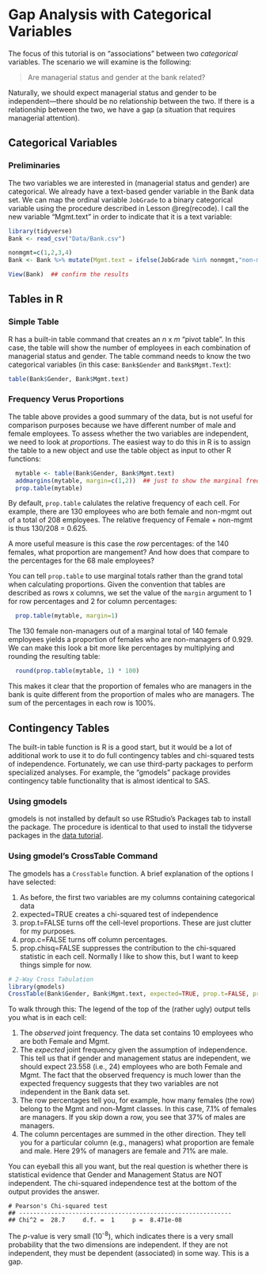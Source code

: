 # Gap Analysis with Categorical Variables {#categorical}

The focus of this tutorial is on "associations" between two _categorical_ variables. The scenario we will examine is the following:

>Are managerial status and gender at the bank related?

Naturally, we should expect managerial status and gender to be independent---there should be no relationship between the two.  If there is a relationship between the two, we have a gap (a situation that requires managerial attention).

## Categorical Variables

### Preliminaries

The two variables we are interested in (managerial status and gender) are categorical.  We already have a text-based gender variable in the Bank data set.  We can map the ordinal variable `JobGrade` to a binary categorical variable using the procedure described in Lesson \@reg(recode).  I call the new variable "Mgmt.text" in order to indicate that it is a text variable:

```{r message=FALSE, warning=FALSE}
library(tidyverse)
Bank <- read_csv("Data/Bank.csv")

nonmgmt=c(1,2,3,4)
Bank <- Bank %>% mutate(Mgmt.text = ifelse(JobGrade %in% nonmgmt,"non-mgmt", "mgmt"))

View(Bank)  ## confirm the results
```

## Tables in R

### Simple Table

R has a built-in table command that creates an _n_ x _m_ "pivot table".  In this case, the table will show the number of employees in each combination of managerial status and gender.  The table command needs to know the two categorical variables (in this case: `Bank$Gender` and `Bank$Mgmt.Text`):

```{r}
table(Bank$Gender, Bank$Mgmt.text)
```

### Frequency Verus Proportions
The table above provides a good summary of the data, but is not useful for comparison purposes because we have different number of male and female employees.  To assess whether the two variables are independent, we need to look at _proportions_.  The easiest way to do this in R is to assign the table to a new object and use the table object as input to other R functions:

```{r}
  mytable <- table(Bank$Gender, Bank$Mgmt.text)
  addmargins(mytable, margin=c(1,2))  ## just to show the marginal frequencies
  prop.table(mytable)
```

By default, `prop.table` calulates the relative frequency of each cell.  For example, there are 130 employees who are both female and non-mgmt out of a total of 208 employees.  The relative frequency of Female + non-mgmt is thus 130/208 = 0.625.

A more useful measure is this case the _row_ percentages: of the 140 females, what proportion are mangement?  And how does that compare to the percentages for the 68 male employees?

You can tell `prop.table` to use marginal totals rather than the grand total when calculating proportions.  Given the convention that tables are described as rows x columns, we set the value of the `margin` argument to 1 for row percentages and 2 for column percentages:

```{r}
  prop.table(mytable, margin=1)

```

The 130 female non-managers out of a marginal total of 140 female employees yields a proportion of females who are non-managers of 0.929.  We can make this look a bit more like percentages by multiplying and rounding the resulting table:

```{r}
  round(prop.table(mytable, 1) * 100)
```

This makes it clear that the proportion of females who are managers in the bank is quite different from the proportion of males who are managers.  The sum of the percentages in each row is 100%.

## Contingency Tables

The built-in table function is R is a good start, but it would be a lot of additional work to use it to do full contingency tables and chi-squared tests of independence.  Fortunately, we can use third-party packages to perform specialized analyses.  For example, the "gmodels" package provides contingency table functionality that is almost identical to SAS.

### Using gmodels
gmodels is not installed by default so use RStudio's Packages tab to install the package.  The procedure is identical to that used to install the tidyverse packages in the [data tutorial](./data.html).

### Using gmodel's CrossTable Command
The gmodels has a `CrossTable` function.  A brief explanation of the options I have selected:

1. As before, the first two variables are my columns containing categorical data
2. expected=TRUE creates a chi-squared test of independence
3. prop.t=FALSE turns off the cell-level proportions.  These are just clutter for my purposes.
4. prop.c=FALSE turns off column percentages. 
4. prop.chisq=FALSE suppresses the contribution to the chi-squared statistic in each cell.  Normally I like to show this, but I want to keep things simple for now.


```{r warning=FALSE}
# 2-Way Cross Tabulation
library(gmodels)
CrossTable(Bank$Gender, Bank$Mgmt.text, expected=TRUE, prop.t=FALSE, prop.c=FALSE, prop.chisq=FALSE)

```

To walk through this:
The legend of the top of the (rather ugly) output tells you what is in each cell:

1. The _observed_ joint frequency.  The data set contains 10 employees who are both Female and Mgmt.
2. The _expected_ joint frequency given the assumption of independence.  This tell us that if gender and management status are independent, we should expect 23.558 (i.e., 24) employees who are both Female and Mgmt.  The fact that the observed frequency is much lower than the expected frequency suggests that they two variables are not independent in the Bank data set.
3. The row percentages tell you, for example, how many females (the row) belong to the Mgmt and non-Mgmt classes.  In this case, 7.1% of females are managers.  If you skip down a row, you see that 37% of males are managers.
4. The column percentages are summed in the other direction.  They tell you for a particular column (e.g., managers) what proportion are female and male.  Here 29% of managers are female and 71% are male.

You can eyeball this all you want, but the real question is whether there is statistical evidence that Gender and Management Status are NOT independent.  The chi-squared independence test at the bottom of the output provides the answer.

```
# Pearson's Chi-squared test 
## ------------------------------------------------------------
## Chi^2 =  28.7     d.f. =  1     p =  8.471e-08 
```

The _p_-value is very small (10^-8^), which indicates there is a very small probability that the two dimensions are independent.  If they are not independent, they must be dependent (associated) in some way.  This is a gap.

